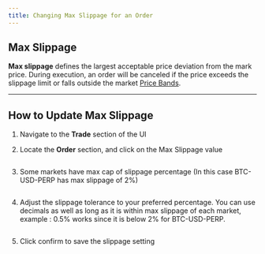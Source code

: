 ```yaml
---
title: Changing Max Slippage for an Order 
---
```


## Max Slippage  

**Max slippage** defines the largest acceptable price deviation from the mark price. During execution, an order will be canceled if the price exceeds the slippage limit or falls outside the market [Price Bands](https://docs.paradex.trade/documentation/risk-system/price-bands).

--- 

## How to Update Max Slippage  
1. Navigate to the **Trade** section of the UI

2. Locate the **Order** section, and click on the Max Slippage value

<Frame>
  <img src="../../assets/Slippage-1.png" alt="" />
</Frame>

3. Some markets have max cap of slippage percentage (In this case BTC-USD-PERP has max slippage of 2%)

<Frame>
  <img src="../../assets/Slippage-2.png" alt="" />
</Frame>

4. Adjust the slippage tolerance to your preferred percentage. You can use decimals as well as long as it is within max slippage of each market, example : 0.5% works since it is below 2% for BTC-USD-PERP.

<Frame>
  <img src="../../assets/Slippage-3.png" alt="" />
</Frame>

5. Click confirm to save the slippage setting

<Frame>
  <img src="../../assets/Slippage-4.png" alt="" />
</Frame>